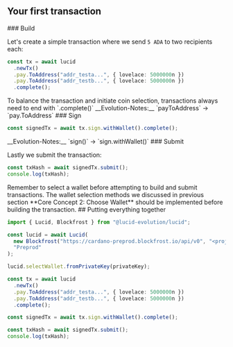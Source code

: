 
## Your first transaction

<Steps>
### Build

Let's create a simple transaction where we send `5 ADA` to two recipients each:

```typescript
const tx = await lucid
  .newTx()
  .pay.ToAddress("addr_testa...", { lovelace: 5000000n })
  .pay.ToAddress("addr_testb...", { lovelace: 5000000n })
  .complete();
```
<Callout>
To balance the transaction and initiate coin selection, transactions always need to end with `.complete()`
</Callout>

<Callout type="info" emoji="ℹ️">
 __Evolution-Notes:__ `payToAddress` -> `pay.ToAddress`
</Callout>
### Sign 

```typescript
const signedTx = await tx.sign.withWallet().complete();
```


<Callout type="info" emoji="ℹ️">
 __Evolution-Notes:__ `sign()` -> `sign.withWallet()` 
</Callout>
### Submit

Lastly we submit the transaction:

```typescript
const txHash = await signedTx.submit();
console.log(txHash);
```

</Steps>

<Callout>
  Remember to select a wallet before attempting to build and submit
  transactions. The wallet selection methods we discussed in previous section
  **Core Concept 2: Choose Wallet** should be implemented before building the
  transaction.
</Callout>
## Putting everything together

```typescript
import { Lucid, Blockfrost } from "@lucid-evolution/lucid";

const lucid = await Lucid(
  new Blockfrost("https://cardano-preprod.blockfrost.io/api/v0", "<projectId>"),
  "Preprod"
);

lucid.selectWallet.fromPrivateKey(privateKey);

const tx = await lucid
  .newTx()
  .pay.ToAddress("addr_testa...", { lovelace: 5000000n })
  .pay.ToAddress("addr_testb...", { lovelace: 5000000n })
  .complete();

const signedTx = await tx.sign.withWallet().complete();

const txHash = await signedTx.submit();
console.log(txHash);
```
